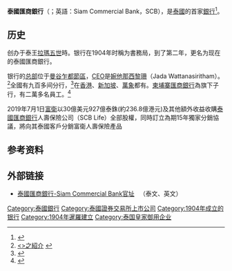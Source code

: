 '''泰國匯商銀行'''（{{lang-th|ธนาคารไทยพาณิชย์}}；英語：Siam Commercial Bank，SCB），是[[泰國|泰國]]的首家[[銀行|銀行]]<ref>{{Cite web |url=http://www.scb.co.th/html/eng/investor_annual.shtml |title=泰國商業銀行二零零六年公報之頭版 |accessdate=2013-07-06 |archive-date=2007-12-14 |archive-url=https://web.archive.org/web/20071214200200/http://www.scb.co.th/html/eng/investor_annual.shtml |dead-url=no }}</REF>。

==历史==
创办于泰王[[拉瑪五世|拉瑪五世]]時。银行在1904年时稱为書務局，到了第二年，更名为现在的泰國匯商銀行。

银行的[[总部|总部]]位于[[曼谷|曼谷]][[乍都節區|乍都節區]]，[[CEO|CEO]]是[[婉他那西黎珊|婉他那西黎珊]]（Jada Wattanasiritham）。<ref>[http://www.insurance-business-review.com/companyprofile.asp?guid=7B9C16AA-40BE-4D6F-AD32-957C4A88E0C6 <<Insurance Business Review Online>>之紹介] {{webarchive|url=https://web.archive.org/web/20080130022648/http://www.insurance-business-review.com/companyprofile.asp?guid=7B9C16AA-40BE-4D6F-AD32-957C4A88E0C6 |date=2008-01-30 }}</ref>全國有九百多间分行，<ref>{{Cite web |url=http://www.scb.co.th/html/eng/chan_branches.shtml |title=泰國匯商銀行分行列表 |accessdate=2013-07-06 |archive-date=2008-03-18 |archive-url=https://web.archive.org/web/20080318175122/http://www.scb.co.th/html/eng/chan_branches.shtml |dead-url=no }}</REF>在[[香港|香港]]、[[新加坡|新加坡]]、[[萬象|萬象]]都有。[[柬埔寨商業銀行|柬埔寨匯商銀行]]為旗下子行，有二萬多名員工。<ref>{{Cite web |url=http://www.scb.co.th/html/eng/investor_info_staffbranch.shtml |title=泰國匯商銀行投資者資訊 |accessdate=2013-07-06 |archive-date=2008-01-02 |archive-url=https://web.archive.org/web/20080102021958/http://www.scb.co.th/html/eng/investor_info_staffbranch.shtml |dead-url=no }}</REF>

2019年7月1日[[富衛|富衛]]以30億美元927億泰銖(約236.8億港元)及其他額外收益收購[[泰國匯商銀行|泰國匯商銀行]]人壽保險公司（SCB Life）全部股權，同時訂立為期15年獨家分銷協議，將向其泰國客戶分銷富衛人壽保險產品

==参考资料==
<div class="references-small">
<references />
</div>

==外部链接==
*[http://www.scb.co.th 泰國匯商銀行-Siam Commercial Bank官址] {{Wayback|url=http://www.scb.co.th/ |date=20110315230340 }}  （泰文、英文）

{{bank-stub}}
{{thailand-stub}}
[[Category:泰國銀行|Category:泰國銀行]]
[[Category:泰國證券交易所上市公司|Category:泰國證券交易所上市公司]]
[[Category:1904年成立的银行|Category:1904年成立的银行]]
[[Category:1904年暹羅建立|Category:1904年暹羅建立]]
[[Category:泰国皇家御用企业|Category:泰国皇家御用企业]]